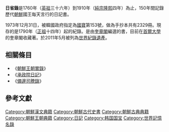 {{Infobox Korean name
|img=Ilseongnok in museum.jpg
|imgwidth=300px
|caption=日省錄
|hangul=일성록
|hanja={{linktext|日|省|錄}}
|rr=Ilseongnok
|mr=Ilsŏngnok 
}}
'''日省錄'''是1760年（[[朝鮮英祖|英祖]]三十六年）到1910年（[[朝鮮純宗|純宗]][[隆熙|隆熙]]四年）為止，150年間記錄歷代[[朝鮮王朝|朝鮮]]國王每天言行的日記書。

1973年12月31日，被韓國政府指定為[[大韓民國國寶|國寶]]第153號，做為手抄本共有2329冊。現存的是1790年（[[朝鮮正祖|正祖]]十四年）起的紀錄。是由[[奎章閣|奎章閣]]編選的書，目前在[[首爾大學|首爾大學]]的奎章閣收藏著。於2011年5月被列為[[世界紀錄遺產|世界紀錄遺產]]。
==相關條目==
*《[[朝鮮王朝實錄|朝鮮王朝實錄]]》
*《[[承政院日記|承政院日記]]》
*《[[備邊司謄錄|備邊司謄錄]]》

[[Category:朝鮮漢文典籍|Category:朝鮮漢文典籍]]
[[Category:朝鮮古代史書|Category:朝鮮古代史書]]
[[Category:朝鮮古典典籍|Category:朝鮮古典典籍]]
[[Category:朝鮮王朝典籍|Category:朝鮮王朝典籍]]
[[Category:日記|Category:日記]]
[[Category:韩国国宝|Category:韩国国宝]]
[[Category:世界記憶名錄|Category:世界記憶名錄]]
==參考文獻==
{{wikisource}}